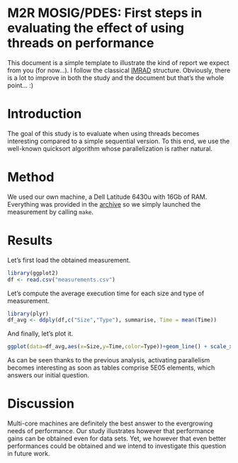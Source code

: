 M2R MOSIG/PDES: First steps in evaluating the effect of using threads on performance
====================================================================================

This document is a simple template to illustrate the kind of report we expect from you (for now...). I follow the classical [IMRAD](http://en.wikipedia.org/wiki/IMRAD) structure. Obviously, there is a lot to improve in both the study and the document but that's the whole point... :)

Introduction
============
The goal of this study is to evaluate when using threads becomes interesting compared to a simple sequential version. To this end, we use the well-known quicksort algorithm whose parallelization is rather natural. 

Method
======
We used our own machine, a Dell Latitude 6430u with 16Gb of RAM. Everything was provided in the [archive](http://mescal.imag.fr/membres/arnaud.legrand/teaching/2013/M2R_EP_archive_quicksort.tgz) so we simply launched the measurement by calling `make`.

Results
=======
Let's first load the obtained measurement.
```r
library(ggplot2)
df <- read.csv("measurements.csv")
```

Let's compute the average execution time for each size and type of measurement.
```r
library(plyr)
df_avg <- ddply(df,c("Size","Type"), summarise, Time = mean(Time))
```

And finally, let's plot it.
```r
ggplot(data=df_avg,aes(x=Size,y=Time,color=Type))+geom_line() + scale_x_log10() + scale_y_log10() + geom_vline(xintercept = 5E05)
```
As can be seen thanks to the previous analysis, activating parallelism becomes interesting as soon as tables comprise 5E05 elements, which answers our initial question.

Discussion
==========
Multi-core machines are definitely the best answer to the evergrowing needs of performance. Our study illustrates however that performance gains can be obtained even for data sets. Yet, we however that even better performances could be obtained and we intend to investigate this question in future work.
